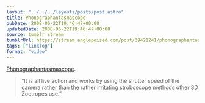 ```yaml
---
layout: "../../../layouts/posts/post.astro"
title: Phonographantasmascope
pubDate: 2008-06-22T19:46:47+00:00
updatedDate: 2008-06-22T19:46:47+00:00
source: tumblr stream
tumblrUrl: https://stream.anglepoised.com/post/39421241/phonographantasmascope-it-is-all-live-action
tags: ["linklog"]
format: "video"
---
```



<YouTube id="https://www.youtube.com/watch?v=to99C-0cLGE" />

[Phonographantasmascope][1].

> &ldquo;It is all live action and works by using the shutter speed of the camera rather than the rather irritating stroboscope methods other 3D Zoetropes use.&rdquo;

[1]: https://www.youtube.com/watch?v=to99C-0cLGE
